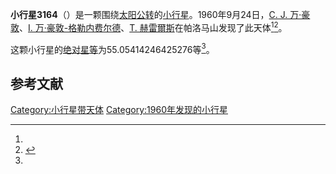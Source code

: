 {{Infobox planet
| bgcolour = #FFFFC0
| name = 3164 Prast
| symbol = 
| image = 
| caption = 
| discovery = yes
| discovery_ref = 
| discoverer = [[C._J._万·豪敦|C. J. 万·豪敦]]、[[I._万·豪敦-格勒内费尔德|I. 万·豪敦-格勒内费尔德]]、[[T._赫雷爾斯|T. 赫雷爾斯]]
| discovery_site = [[帕洛马山|帕洛马山]] 
| discovered = 1960年9月24日
| designations = yes
| mp_name = 
| named_after = 
| alt_names = 6562 P-L/ 1971 SW / 1972 VX / 1979 BX1
| mp_category = [[主带小行星|主带小行星]]
| orbit_ref = <ref name="a">[http://ssd.jpl.nasa.gov/sbdb.cgi?sstr=3164 3164 Prast] {{Wayback|url=http://ssd.jpl.nasa.gov/sbdb.cgi?sstr=3164 |date=20200917223016 }}，小行星數據庫瀏覽器（JPL Small-Body Database Browser）－[[美国国家航空航天局|美国国家航空航天局]]喷气推进实验室</ref>
| epoch = 2456400.5 (2013年4月18日更新)
| aphelion = {{convert|3.646699207484653|AU|km|3|abbr=on|lk=out}}
| perihelion = {{convert|2.675730165211136|AU|km|3|abbr=on}}
| semimajor = {{convert|3.161214686347894|AU|km|3|abbr=on}}
| eccentricity = 0.153575309
| period = 2052.954921 [[日|日]]<br />5.62[[儒略年|儒略年]]
| avg_speed = 
| inclination = 2.340256188106463
| asc_node = 64.48549703009716
| mean_anomaly = 
| arg_peri = 55.05414246425276
| satellites = 
| physical_characteristics = yes
| dimensions = 
| mass = 
| density = 
| surface_grav = 
| escape_velocity = 
| sidereal_day = 
| axial_tilt = 
| pole_ecliptic_lat = 
| pole_ecliptic_lon = 
| albedo = 
| temperatures= 
| temp_name1 = 
| mean_temp_1 = 
| max_temp_1 = 
| temp_name2 = 
| max_temp_2 = 
| spectral_type = 
| abs_magnitude = 55.05414246425276
}}

'''小行星3164'''（{{lang-en|3164 Prast}}）是一颗围绕[[太阳|太阳]][[公转|公转]]的[[小行星|小行星]]。1960年9月24日，[[C._J._万·豪敦|C. J. 万·豪敦]]、[[I._万·豪敦-格勒内费尔德|I. 万·豪敦-格勒内费尔德]]、[[T._赫雷爾斯|T. 赫雷爾斯]]在帕洛马山发现了此天体<ref name="a" /><ref>{{cite news|title=小行星列表|url=http://cfa-www.harvard.edu/iau/lists/NumberedMPs.txt|accessdate=2013-07-08|newspaper=哈佛大学|archive-date=2008-05-17|archive-url=https://web.archive.org/web/20080517010638/http://cfa-www.harvard.edu/iau/lists/NumberedMPs.txt|dead-url=no}}</ref>。

这颗小行星的[[绝对星等|绝对星等]]为55.05414246425276等<ref name="a" />。

==参考文献==
{{reflist}}
{{Minor Planet Number|[[小行星3163|小行星3163]]|[[小行星3165|小行星3165]]}}

{{小天体}}

[[Category:小行星带天体|Category:小行星带天体]]
[[Category:1960年发现的小行星|Category:1960年发现的小行星]]

{{asteroid-stub}}